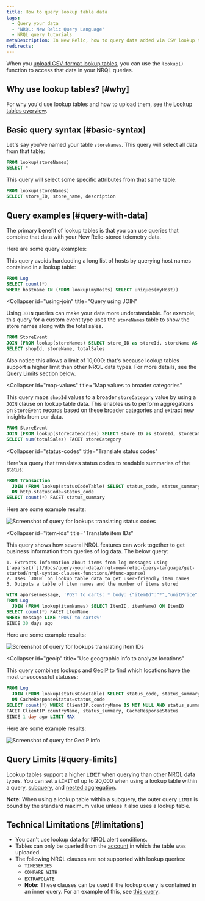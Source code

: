 ```yaml
---
title: How to query lookup table data
tags:
  - Query your data
  - 'NRQL: New Relic Query Language'
  - NRQL query tutorials
metaDescription: In New Relic, how to query data added via CSV lookup tables.
redirects:
---
```





When you [upload CSV-format lookup tables](/docs/logs/ui-data/lookup-tables-ui), you can use the `lookup()` function to access that data in your NRQL queries.

## Why use lookup tables? [#why]

For why you'd use lookup tables and how to upload them, see the [Lookup tables overview](/docs/logs/ui-data/lookup-tables-ui/#overview).

## Basic query syntax [#basic-syntax]

Let's say you've named your table `storeNames`. This query will select all data from that table:

```sql
FROM lookup(storeNames)
SELECT *
```

This query will select some specific attributes from that same table:

```sql
FROM lookup(storeNames)
SELECT store_ID, store_name, description
```

## Query examples [#query-with-data]

The primary benefit of lookup tables is that you can use queries that combine that data with your New Relic-stored telemetry data.

Here are some query examples:

<CollapserGroup>
  <Collapser
    id="avoid-hardcording"
    title="Avoid hardcoding a long list of hosts"
  >

This query avoids hardcoding a long list of hosts by querying host names contained in a lookup table:

```sql
FROM Log
SELECT count(*)
WHERE hostname IN (FROM lookup(myHosts) SELECT uniques(myHost))
```
</Collapser>

  <Collapser
    id="using-join"
    title="Query using JOIN"
  >

Using `JOIN` queries can make your data more understandable. For example, this query for a custom event type uses the `storeNames` table to show the store names along with the total sales.

```sql
FROM StoreEvent
JOIN (FROM lookup(storeNames) SELECT store_ID as storeId, storeName AS name LIMIT 10000) ON shopId = storeId
SELECT shopId, storeName, totalSales
```

Also notice this allows a limit of 10,000: that's because lookup tables support a higher limit than other NRQL data types. For more details, see the [Query Limits](#query-limits) section below.

</Collapser>

<Collapser
  id="map-values"
  title="Map values to broader categories"
>

This query maps `shopId` values to a broader `storeCategory` value by using a `JOIN` clause on lookup table data. This enables us to perform aggregations on `StoreEvent` records based on these broader categories and extract new insights from our data.

```sql
FROM StoreEvent
JOIN (FROM lookup(storeCategories) SELECT store_ID as storeId, storeCategory) ON shopId = storeId
SELECT sum(totalSales) FACET storeCategory
```

</Collapser>

  <Collapser
    id="status-codes"
    title="Translate status codes"
  >
Here's a query that translates status codes to readable summaries of the status:

```sql
FROM Transaction
  JOIN (FROM lookup(statusCodeTable) SELECT status_code, status_summary, status_definition)
  ON http.statusCode=status_code
SELECT count(*) FACET status_summary
```

Here are some example results:

<img
  title="Screenshot of query for lookups translating status codes"
  alt="Screenshot of query for lookups translating status codes"
  src={nrqlExampleStatusCodes}
/>
</Collapser>

  <Collapser
    id="item-ids"
    title="Translate item IDs"
  >

This query shows how several NRQL features can work together to get business information from queries of log data. The below query:

    1. Extracts information about items from log messages using [`aparse()`](/docs/query-your-data/nrql-new-relic-query-language/get-started/nrql-syntax-clauses-functions/#func-aparse)
    2. Uses `JOIN` on lookup table data to get user-friendly item names
    3. Outputs a table of item names and the number of items stored

```sql
WITH aparse(message, 'POST to carts: * body: {"itemId":"*","unitPrice":*}%') AS (URL, ItemID, Price)
FROM Log
  JOIN (FROM lookup(itemNames) SELECT ItemID, itemName) ON ItemID
SELECT count(*) FACET itemName
WHERE message LIKE 'POST to carts%'
SINCE 30 days ago
```

Here are some example results:

<img
  title="Screenshot of query for lookups translating item IDs"
  alt="Screenshot of query for lookups translating item IDs"
  src={nrqlLookupQueryTranslateItemIds}
/>

</Collapser>

  <Collapser
    id="geoip"
    title="Use geographic info to analyze locations"
  >

This query combines lookups and [GeoIP](/docs/logs/ui-data/parsing#geo) to find which locations have the most unsuccessful statuses:

```sql
FROM Log
  JOIN (FROM lookup(statusCodeTable) SELECT status_code, status_summary, status_definition)
  ON CacheResponseStatus=status_code
SELECT count(*) WHERE ClientIP.countryName IS NOT NULL AND status_summary != 'Success'
FACET ClientIP.countryName, status_summary, CacheResponseStatus
SINCE 1 day ago LIMIT MAX
```

Here are some example results:

<img
  title="Screenshot of query for GeoIP info"
  alt="Screenshot of query for GeoIP info"
  src={nrqlLookupQueryGeoip}
/>

</Collapser>
</CollapserGroup>


## Query Limits [#query-limits]

Lookup tables support a higher [`LIMIT`](/docs/query-your-data/nrql-new-relic-query-language/get-started/nrql-syntax-clauses-functions/#sel-limit) when querying than other NRQL data types. You can set a `LIMIT` of up to 20,000 when using a lookup table within a query, [subquery](/docs/query-your-data/nrql-new-relic-query-language/get-started/subqueries-in-nrql/), and [nested aggregation](/docs/query-your-data/nrql-new-relic-query-language/nrql-query-tutorials/nested-aggregation-make-ordered-computations-single-query/).

**Note:** When using a lookup table within a subquery, the outer query `LIMIT` is bound by the standard maximum value unless it also uses a lookup table.


## Technical Limitations [#limitations]

* You can't use lookup data for NRQL alert conditions.
* Tables can only be queried from the [account](/docs/accounts/accounts-billing/account-structure/new-relic-account-structure/#organization-accounts) in which the table was uploaded.
* The following NRQL clauses are not supported with lookup queries:
  * `TIMESERIES`
  * `COMPARE WITH`
  * `EXTRAPOLATE`
  *  **Note:** These clauses can be used if the lookup query is contained in an inner query. For an example of this, see [this query](#item-ids).
